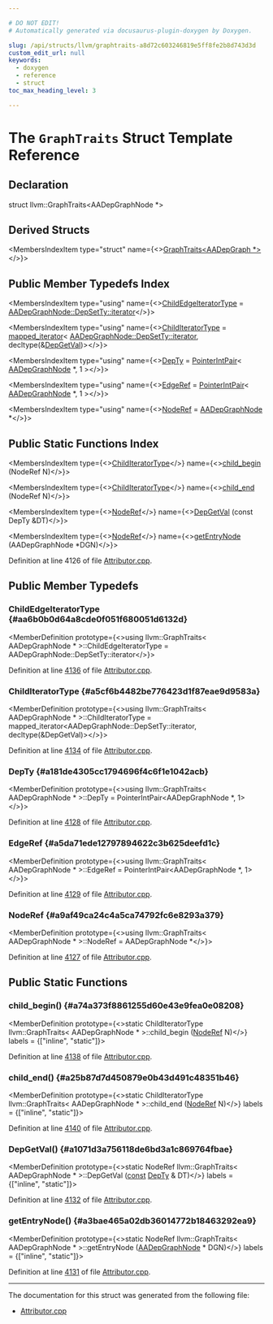 ```yaml
---

# DO NOT EDIT!
# Automatically generated via docusaurus-plugin-doxygen by Doxygen.

slug: /api/structs/llvm/graphtraits-a8d72c603246819e5ff8fe2b8d743d3d
custom_edit_url: null
keywords:
  - doxygen
  - reference
  - struct
toc_max_heading_level: 3

---
```





# The `GraphTraits` Struct Template Reference

<DoxygenPage pluginConfig={pluginConfig}>



## Declaration

<CodeBlock>struct llvm::GraphTraits&lt;AADepGraphNode &#42;&gt;</CodeBlock>

## Derived Structs

<MembersIndex>

<MembersIndexItem
  type="struct"
  name={<><a href="/docs/api/structs/llvm/graphtraits-5ae0d92f2ba2f935f855d4f6b5815c67">GraphTraits&lt;AADepGraph &#42;&gt;</a></>}>
</MembersIndexItem>

</MembersIndex>

## Public Member Typedefs Index

<MembersIndex>

<MembersIndexItem
  type="using"
  name={<><a href="#aa6b0b0d64a8cde0f051f680051d6132d">ChildEdgeIteratorType</a> = <a href="/docs/api/classes/llvm/setvector/#a813fd00ac7e5e3261ffe67f9322a5480">AADepGraphNode::DepSetTy::iterator</a></>}>
</MembersIndexItem>

<MembersIndexItem
  type="using"
  name={<><a href="#a5cf6b4482be776423d1f87eae9d9583a">ChildIteratorType</a> = <a href="/docs/api/classes/llvm/mapped-iterator">mapped&#95;iterator</a>&lt; <a href="/docs/api/classes/llvm/setvector/#a813fd00ac7e5e3261ffe67f9322a5480">AADepGraphNode::DepSetTy::iterator</a>, decltype(&amp;<a href="#a1071d3a756118de6bd3a1c869764fbae">DepGetVal</a>)&gt;</>}>
</MembersIndexItem>

<MembersIndexItem
  type="using"
  name={<><a href="#a181de4305cc1794696f4c6f1e1042acb">DepTy</a> = <a href="/docs/api/classes/llvm/pointerintpair">PointerIntPair</a>&lt; <a href="/docs/api/structs/llvm/aadepgraphnode">AADepGraphNode</a> &#42;, 1 &gt;</>}>
</MembersIndexItem>

<MembersIndexItem
  type="using"
  name={<><a href="#a5da71ede12797894622c3b625deefd1c">EdgeRef</a> = <a href="/docs/api/classes/llvm/pointerintpair">PointerIntPair</a>&lt; <a href="/docs/api/structs/llvm/aadepgraphnode">AADepGraphNode</a> &#42;, 1 &gt;</>}>
</MembersIndexItem>

<MembersIndexItem
  type="using"
  name={<><a href="#a9af49ca24c4a5ca74792fc6e8293a379">NodeRef</a> = <a href="/docs/api/structs/llvm/aadepgraphnode">AADepGraphNode</a> &#42;</>}>
</MembersIndexItem>

</MembersIndex>

## Public Static Functions Index

<MembersIndex>

<MembersIndexItem
  type={<><a href="#a5cf6b4482be776423d1f87eae9d9583a">ChildIteratorType</a></>}
  name={<><a href="#a74a373f8861255d60e43e9fea0e08208">child&#95;begin</a> (NodeRef N)</>}>
</MembersIndexItem>

<MembersIndexItem
  type={<><a href="#a5cf6b4482be776423d1f87eae9d9583a">ChildIteratorType</a></>}
  name={<><a href="#a25b87d7d450879e0b43d491c48351b46">child&#95;end</a> (NodeRef N)</>}>
</MembersIndexItem>

<MembersIndexItem
  type={<><a href="#a9af49ca24c4a5ca74792fc6e8293a379">NodeRef</a></>}
  name={<><a href="#a1071d3a756118de6bd3a1c869764fbae">DepGetVal</a> (const DepTy &amp;DT)</>}>
</MembersIndexItem>

<MembersIndexItem
  type={<><a href="#a9af49ca24c4a5ca74792fc6e8293a379">NodeRef</a></>}
  name={<><a href="#a3bae465a02db36014772b18463292ea9">getEntryNode</a> (AADepGraphNode &#42;DGN)</>}>
</MembersIndexItem>

</MembersIndex>


Definition at line 4126 of file <a href="/docs/api/files/lib/lib/transforms/lib/transforms/ipo/attributor-cpp">Attributor.cpp</a>.

<SectionDefinition>

## Public Member Typedefs

### ChildEdgeIteratorType {#aa6b0b0d64a8cde0f051f680051d6132d}

<MemberDefinition
  prototype={<>using llvm::GraphTraits&lt; AADepGraphNode &#42; &gt;::ChildEdgeIteratorType =  AADepGraphNode::DepSetTy::iterator</>}>

Definition at line <a href="/docs/api/files/lib/lib/transforms/lib/transforms/ipo/attributor-cpp/#l04136">4136</a> of file <a href="/docs/api/files/lib/lib/transforms/lib/transforms/ipo/attributor-cpp">Attributor.cpp</a>.
</MemberDefinition>

### ChildIteratorType {#a5cf6b4482be776423d1f87eae9d9583a}

<MemberDefinition
  prototype={<>using llvm::GraphTraits&lt; AADepGraphNode &#42; &gt;::ChildIteratorType = 
      mapped&#95;iterator&lt;AADepGraphNode::DepSetTy::iterator, decltype(&amp;DepGetVal)&gt;</>}>

Definition at line <a href="/docs/api/files/lib/lib/transforms/lib/transforms/ipo/attributor-cpp/#l04134">4134</a> of file <a href="/docs/api/files/lib/lib/transforms/lib/transforms/ipo/attributor-cpp">Attributor.cpp</a>.
</MemberDefinition>

### DepTy {#a181de4305cc1794696f4c6f1e1042acb}

<MemberDefinition
  prototype={<>using llvm::GraphTraits&lt; AADepGraphNode &#42; &gt;::DepTy =  PointerIntPair&lt;AADepGraphNode &#42;, 1&gt;</>}>

Definition at line <a href="/docs/api/files/lib/lib/transforms/lib/transforms/ipo/attributor-cpp/#l04128">4128</a> of file <a href="/docs/api/files/lib/lib/transforms/lib/transforms/ipo/attributor-cpp">Attributor.cpp</a>.
</MemberDefinition>

### EdgeRef {#a5da71ede12797894622c3b625deefd1c}

<MemberDefinition
  prototype={<>using llvm::GraphTraits&lt; AADepGraphNode &#42; &gt;::EdgeRef =  PointerIntPair&lt;AADepGraphNode &#42;, 1&gt;</>}>

Definition at line <a href="/docs/api/files/lib/lib/transforms/lib/transforms/ipo/attributor-cpp/#l04129">4129</a> of file <a href="/docs/api/files/lib/lib/transforms/lib/transforms/ipo/attributor-cpp">Attributor.cpp</a>.
</MemberDefinition>

### NodeRef {#a9af49ca24c4a5ca74792fc6e8293a379}

<MemberDefinition
  prototype={<>using llvm::GraphTraits&lt; AADepGraphNode &#42; &gt;::NodeRef =  AADepGraphNode &#42;</>}>

Definition at line <a href="/docs/api/files/lib/lib/transforms/lib/transforms/ipo/attributor-cpp/#l04127">4127</a> of file <a href="/docs/api/files/lib/lib/transforms/lib/transforms/ipo/attributor-cpp">Attributor.cpp</a>.
</MemberDefinition>

</SectionDefinition>

<SectionDefinition>

## Public Static Functions

### child&#95;begin() {#a74a373f8861255d60e43e9fea0e08208}

<MemberDefinition
  prototype={<>static ChildIteratorType llvm::GraphTraits&lt; AADepGraphNode &#42; &gt;::child&#95;begin (<a href="#a9af49ca24c4a5ca74792fc6e8293a379">NodeRef</a> N)</>}
  labels = {["inline", "static"]}>

Definition at line <a href="/docs/api/files/lib/lib/transforms/lib/transforms/ipo/attributor-cpp/#l04138">4138</a> of file <a href="/docs/api/files/lib/lib/transforms/lib/transforms/ipo/attributor-cpp">Attributor.cpp</a>.
</MemberDefinition>

### child&#95;end() {#a25b87d7d450879e0b43d491c48351b46}

<MemberDefinition
  prototype={<>static ChildIteratorType llvm::GraphTraits&lt; AADepGraphNode &#42; &gt;::child&#95;end (<a href="#a9af49ca24c4a5ca74792fc6e8293a379">NodeRef</a> N)</>}
  labels = {["inline", "static"]}>

Definition at line <a href="/docs/api/files/lib/lib/transforms/lib/transforms/ipo/attributor-cpp/#l04140">4140</a> of file <a href="/docs/api/files/lib/lib/transforms/lib/transforms/ipo/attributor-cpp">Attributor.cpp</a>.
</MemberDefinition>

### DepGetVal() {#a1071d3a756118de6bd3a1c869764fbae}

<MemberDefinition
  prototype={<>static NodeRef llvm::GraphTraits&lt; AADepGraphNode &#42; &gt;::DepGetVal (<a href="/docs/api/files/lib/lib/target/lib/target/aarch64/aarch64promoteconstant-cpp/#a90f8350fecae261c25be85d38b451bff">const</a> <a href="#a181de4305cc1794696f4c6f1e1042acb">DepTy</a> &amp; DT)</>}
  labels = {["inline", "static"]}>

Definition at line <a href="/docs/api/files/lib/lib/transforms/lib/transforms/ipo/attributor-cpp/#l04132">4132</a> of file <a href="/docs/api/files/lib/lib/transforms/lib/transforms/ipo/attributor-cpp">Attributor.cpp</a>.
</MemberDefinition>

### getEntryNode() {#a3bae465a02db36014772b18463292ea9}

<MemberDefinition
  prototype={<>static NodeRef llvm::GraphTraits&lt; AADepGraphNode &#42; &gt;::getEntryNode (<a href="/docs/api/structs/llvm/aadepgraphnode">AADepGraphNode</a> &#42; DGN)</>}
  labels = {["inline", "static"]}>

Definition at line <a href="/docs/api/files/lib/lib/transforms/lib/transforms/ipo/attributor-cpp/#l04131">4131</a> of file <a href="/docs/api/files/lib/lib/transforms/lib/transforms/ipo/attributor-cpp">Attributor.cpp</a>.
</MemberDefinition>

</SectionDefinition>

<hr/>

The documentation for this struct was generated from the following file:

<ul>
<li><a href="/docs/api/files/lib/lib/transforms/lib/transforms/ipo/attributor-cpp">Attributor.cpp</a></li>
</ul>

</DoxygenPage>
